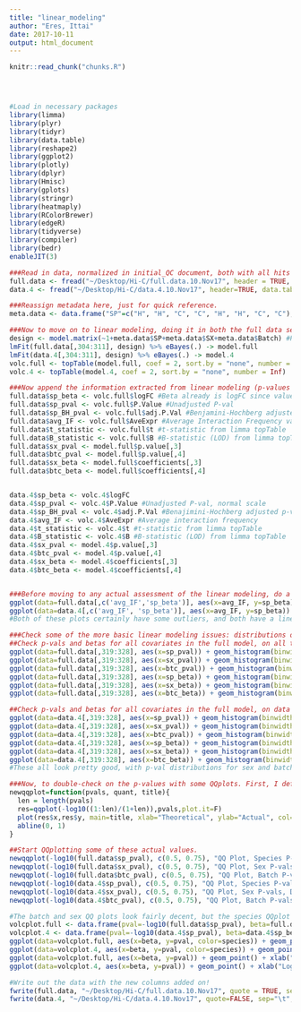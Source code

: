 ```yaml
---
title: "linear_modeling"
author: "Eres, Ittai"
date: 2017-10-11
output: html_document
---
```


<!-- The file analysis/chunks.R contains chunks that define default settings
shared across the workflowr files. -->
```r
knitr::read_chunk("chunks.R")
```

<!-- Update knitr chunk options -->
```r
```

<!-- Insert the date the file was last updated -->
```r
```

<!-- Insert the code version (Git commit SHA1) if Git repository exists and R
 package git2r is installed -->
```r
```

<!-- Add your analysis here -->

```r
#Load in necessary packages
library(limma)
library(plyr)
library(tidyr)
library(data.table)
library(reshape2)
library(ggplot2)
library(plotly)
library(dplyr)
library(Hmisc)
library(gplots)
library(stringr)
library(heatmaply)
library(RColorBrewer)
library(edgeR)
library(tidyverse)
library(compiler)
library(bedr)
enableJIT(3)
```

```r
###Read in data, normalized in initial_QC document, both with all hits and conditioned upon a hit being discovered in 4 individuals.
full.data <- fread("~/Desktop/Hi-C/full.data.10.Nov17", header = TRUE, data.table=FALSE, stringsAsFactors = FALSE, showProgress = FALSE)
data.4 <- fread("~/Desktop/Hi-C/data.4.10.Nov17", header=TRUE, data.table=FALSE, stringsAsFactors = FALSE, showProgress = FALSE)

###Reassign metadata here, just for quick reference.
meta.data <- data.frame("SP"=c("H", "H", "C", "C", "H", "H", "C", "C"), "SX"=c("F", "M", "M", "F", "M", "F", "M", "F"), "Batch"=c(1, 1, 1, 1, 2, 2, 2, 2))

###Now to move on to linear modeling, doing it in both the full data set and the | 4 individuals condition. I utilize limma to make this quick, parllelizable, and simple. First make the model, then do the actual fitting, and finally do multiple testing adjustment with topTable.
design <- model.matrix(~1+meta.data$SP+meta.data$SX+meta.data$Batch) #Parameterize the linear model, with an intercept, and fixed effect terms for species, sex, and library prep batch. If you prefer to think in contrasts, my contrast is humans minus chimps. I prefer to think of one species as the baseline in the linear model, and in this case that's chimps (so chimps get a 0 for species, and humans get a 1).
lmFit(full.data[,304:311], design) %>% eBayes(.) -> model.full
lmFit(data.4[,304:311], design) %>% eBayes(.) -> model.4
volc.full <- topTable(model.full, coef = 2, sort.by = "none", number = Inf)
volc.4 <- topTable(model.4, coef = 2, sort.by = "none", number = Inf)

###Now append the information extracted from linear modeling (p-values and betas for species, sex, and batch) to the 2 data frames:
full.data$sp_beta <- volc.full$logFC #Beta already is logFC since values are log2(obs/exp) Hi-C reads.
full.data$sp_pval <- volc.full$P.Value #Unadjusted P-val
full.data$sp_BH_pval <- volc.full$adj.P.Val #Benjamini-Hochberg adjusted p-values
full.data$avg_IF <- volc.full$AveExpr #Average Interaction Frequency value across all individuals. Useful later for a variety of plots.
full.data$t_statistic <- volc.full$t #t-statistic from limma topTable
full.data$B_statistic <- volc.full$B #B-statistic (LOD) from limma topTable
full.data$sx_pval <- model.full$p.value[,3]
full.data$btc_pval <- model.full$p.value[,4]
full.data$sx_beta <- model.full$coefficients[,3]
full.data$btc_beta <- model.full$coefficients[,4]


data.4$sp_beta <- volc.4$logFC
data.4$sp_pval <- volc.4$P.Value #Unadjusted P-val, normal scale
data.4$sp_BH_pval <- volc.4$adj.P.Val #Benajimini-Hochberg adjusted p-values
data.4$avg_IF <- volc.4$AveExpr #Average interaction frequency
data.4$t_statistic <- volc.4$t #t-statistic from limma topTable
data.4$B_statistic <- volc.4$B #B-statistic (LOD) from limma topTable
data.4$sx_pval <- model.4$p.value[,3]
data.4$btc_pval <- model.4$p.value[,4]
data.4$sx_beta <- model.4$coefficients[,3]
data.4$btc_beta <- model.4$coefficients[,4]


###Before moving to any actual assessment of the linear modeling, do a QC check by producing MA plots for both the full set and | 4 individuals. The MA plot here is the mean of Hi-C contact frequencies (avg_IF) on the x-axis, and the logFC (species beta, in this case) on the y-axis. What we are generally looking for is a fairly uniform cloud around 0 stretching across the x-axis.
ggplot(data=full.data[,c('avg_IF','sp_beta')], aes(x=avg_IF, y=sp_beta)) + geom_point() + xlab("Means of Hi-C Contact Frequencies") + ylab("Species Beta (log ratio H/C)") + ggtitle("MA Plot, All Data")
ggplot(data=data.4[,c('avg_IF', 'sp_beta')], aes(x=avg_IF, y=sp_beta)) + geom_point() + xlab("Means of Hi-C Contact Frequencies") + ylab("Species Beta (log ratio H/C)") + ggtitle("MA Plot | 4 Individuals")
#Both of these plots certainly have some outliers, and both have a linear trend I have previously examined that is symmetric across betas--I believe these lines to primarily be created by an orthology-calling issue, as many of the hits along them have all contact frequencies in one species extremely close to 0 (and not near-zero in the other species). Aside from this, there is also a large cloud in the negative beta side that is somewhat disturbing; this is something I still need to check. At the very least, the linear trends seen are symmetric across betas, so this is hopefully an issue that is affecting the two species SOMEWHAT equally.

###Check some of the more basic linear modeling issues: distributions of betas, p-vals, QQplot, volcano plot, etc.
##Check p-vals and betas for all covariates in the full model, on all the data.
ggplot(data=full.data[,319:328], aes(x=sp_pval)) + geom_histogram(binwidth=0.001) + ggtitle("P-vals for Species") + xlab("P-value")
ggplot(data=full.data[,319:328], aes(x=sx_pval)) + geom_histogram(binwidth=0.001) + ggtitle("P-vals for Sex") + xlab("P-value")
ggplot(data=full.data[,319:328], aes(x=btc_pval)) + geom_histogram(binwidth=0.001) + ggtitle("P-vals for Batch") + xlab("P-value")
ggplot(data=full.data[,319:328], aes(x=sp_beta)) + geom_histogram(binwidth=0.001) + ggtitle("Betas for Species") + xlab("Beta") + scale_x_continuous(limits=c(-6, 6))
ggplot(data=full.data[,319:328], aes(x=sx_beta)) + geom_histogram(binwidth=0.001) + ggtitle("Betas for Sex") + xlab("Beta") + scale_x_continuous(limits=c(-6, 6))
ggplot(data=full.data[,319:328], aes(x=btc_beta)) + geom_histogram(binwidth=0.001) + ggtitle("Betas for Batch") + xlab("Beta") + scale_x_continuous(limits=c(-6, 6))

##Check p-vals and betas for all covariates in the full model, on data conditioned upon hit discovery in 4 individuals.
ggplot(data=data.4[,319:328], aes(x=sp_pval)) + geom_histogram(binwidth=0.001) + ggtitle("P-vals for Species | 4") + xlab("P-value")
ggplot(data=data.4[,319:328], aes(x=sx_pval)) + geom_histogram(binwidth=0.001) + ggtitle("P-vals for Sex | 4") + xlab("P-value")
ggplot(data=data.4[,319:328], aes(x=btc_pval)) + geom_histogram(binwidth=0.001) + ggtitle("P-vals for Batch | 4") + xlab("P-value")
ggplot(data=data.4[,319:328], aes(x=sp_beta)) + geom_histogram(binwidth=0.001) + ggtitle("Betas for Species | 4") + xlab("Beta") + scale_x_continuous(limits=c(-6, 6))
ggplot(data=data.4[,319:328], aes(x=sx_beta)) + geom_histogram(binwidth=0.001) + ggtitle("Betas for Sex | 4") + xlab("Beta") + scale_x_continuous(limits=c(-6, 6))
ggplot(data=data.4[,319:328], aes(x=btc_beta)) + geom_histogram(binwidth=0.001) + ggtitle("Betas for Batch | 4") + xlab("Beta") + scale_x_continuous(limits=c(-6, 6))
#These all look pretty good, with p-val distributions for sex and batch being fairly uniform, and betas all around being fairly normally distributed. We see distinct enrichment for significant p-values for the species term, which is what we were hoping for! Also of note is the fact that the beta distribution for species looks wider than those for batch and sex, reassuring us that species is a driving factor in differential Hi-C contacts.

###Now, to double-check on the p-values with some QQplots. First, I define a function for creating a qqplot easily and coloring elements of the distribution in order to understand where most of the density on the plot is:
newqqplot=function(pvals, quant, title){  
  len = length(pvals)
  res=qqplot(-log10((1:len)/(1+len)),pvals,plot.it=F)
  plot(res$x,res$y, main=title, xlab="Theoretical", ylab="Actual", col=ifelse(res$y>as.numeric(quantile(res$y, quant[1])), ifelse(res$y>as.numeric(quantile(res$y, quant[2])), "red", "blue"), "black"))
  abline(0, 1)
}

##Start QQplotting some of these actual values.
newqqplot(-log10(full.data$sp_pval), c(0.5, 0.75), "QQ Plot, Species P-vals, Full Data")
newqqplot(-log10(full.data$sx_pval), c(0.5, 0.75), "QQ Plot, Sex P-vals, Full Data")
newqqplot(-log10(full.data$btc_pval), c(0.5, 0.75), "QQ Plot, Batch P-vals, Full Data")
newqqplot(-log10(data.4$sp_pval), c(0.5, 0.75), "QQ Plot, Species P-vals, Data | 4")
newqqplot(-log10(data.4$sx_pval), c(0.5, 0.75), "QQ Plot, Sex P-vals, Data | 4")
newqqplot(-log10(data.4$btc_pval), c(0.5, 0.75), "QQ Plot, Batch P-vals, Data | 4")

#The batch and sex QQ plots look fairly decent, but the species QQplot has the distribution rising off the axis extremely quickly, before even reaching 50% of the data. I will examine this in a separate markdown document for quality control on the linear modeling. For now, I show volcano plots of the data before looking to rectify this issue:
volcplot.full <- data.frame(pval=-log10(full.data$sp_pval), beta=full.data$sp_beta, species=full.data$disc_species)
volcplot.4 <- data.frame(pval=-log10(data.4$sp_pval), beta=data.4$sp_beta, species=data.4$disc_species)
ggplot(data=volcplot.full, aes(x=beta, y=pval, color=species)) + geom_point() + xlab("Log2 Fold Change in Contact Frequency") + ylab("P-values") + ggtitle("Contact Frequency Differences Colored by Species of Discovery")
ggplot(data=volcplot.4, aes(x=beta, y=pval, color=species)) + geom_point() + xlab("Log2 Fold Change in Contact Frequency") + ylab("-log10 p-values") + ggtitle("Contact Frequency Differences Colored by Species of Discovery | 4")
ggplot(data=volcplot.full, aes(x=beta, y=pval)) + geom_point() + xlab("Log2 Fold Change in Contact Frequency") + ylab("-log10 BH-corrected p-values") + ggtitle("Contact Frequency Differences")
ggplot(data=volcplot.4, aes(x=beta, y=pval)) + geom_point() + xlab("Log2 Fold Change in Contact Frequency") + ylab("-log10 p-values") + ggtitle("Contact Frequency Differences | 4 Individuals")

#Write out the data with the new columns added on!
fwrite(full.data, "~/Desktop/Hi-C/full.data.10.Nov17", quote = TRUE, sep = "\t", row.names = FALSE, col.names = TRUE, na="NA", showProgress = FALSE)
fwrite(data.4, "~/Desktop/Hi-C/data.4.10.Nov17", quote=FALSE, sep="\t", row.names=FALSE, col.names=TRUE, na="NA", showProgress = FALSE)
```


<!-- Insert the session information into the document -->
```r
```
